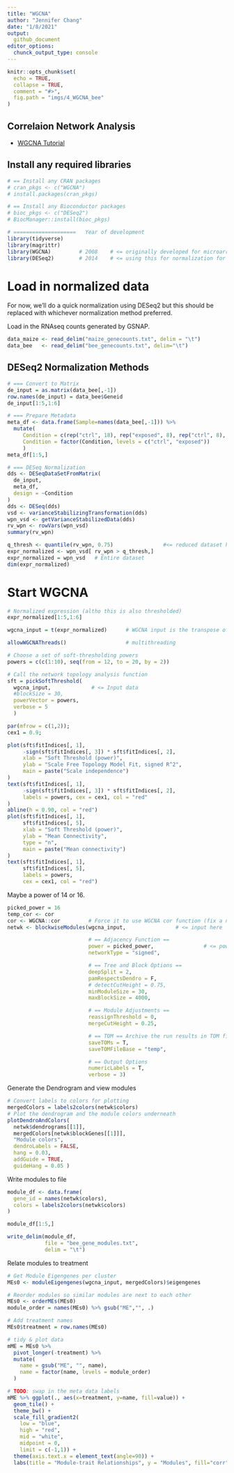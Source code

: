 ```yaml
---
title: "WGCNA"
author: "Jennifer Chang"
date: "1/8/2021"
output:
  github_document
editor_options:
  chunck_output_type: console
---
```


```r
knitr::opts_chunk$set(
  echo = TRUE,
  collapse = TRUE,
  comment = "#>",
  fig.path = "imgs/4_WGCNA_bee"
)
```

## Correlaion Network Analysis

* [WGCNA Tutorial](https://bioinformaticsworkbook.org/tutorials/wgcna#gsc.tab=0)

## Install any required libraries

```r
# == Install any CRAN packages
# cran_pkgs <- c("WGCNA")
# install.packages(cran_pkgs)

# == Install any Bioconductor packages
# bioc_pkgs <- c("DESeq2")
# BiocManager::install(bioc_pkgs)

# ====================   Year of development
library(tidyverse)
library(magrittr)
library(WGCNA)         # 2008    # <= originally developed for microarray data
library(DESeq2)        # 2014    # <= using this for normalization for now... can use any normalization program
```

# Load in normalized data

For now, we'll do a quick normalization using DESeq2 but this should be replaced with whichever normalization method preferred.

Load in the RNAseq counts generated by GSNAP.

```r
data_maize <- read_delim("maize_genecounts.txt", delim = "\t")
data_bee   <- read_delim("bee_genecounts.txt", delim="\t")
```

## DESeq2 Normalization Methods

```r
# === Convert to Matrix
de_input = as.matrix(data_bee[,-1])
row.names(de_input) = data_bee$Geneid
de_input[1:5,1:6]

# === Prepare Metadata
meta_df <- data.frame(Sample=names(data_bee[,-1])) %>%
  mutate(
     Condition = c(rep("ctrl", 18), rep("exposed", 8), rep("ctrl", 8), rep("exposed", 26)),
     Condition = factor(Condition, levels = c("ctrl", "exposed"))
     )
meta_df[1:5,]

# === DESeq Normalization
dds <- DESeqDataSetFromMatrix(
  de_input,
  meta_df,
  design = ~Condition
)
dds <- DESeq(dds)
vsd <- varianceStabilizingTransformation(dds)
wpn_vsd <- getVarianceStabilizedData(dds)
rv_wpn <- rowVars(wpn_vsd)
summary(rv_wpn)

q_thresh <- quantile(rv_wpn, 0.75)                #<= reduced dataset here! Come back to reevaluate this threshold again
expr_normalized <- wpn_vsd[ rv_wpn > q_thresh,]
expr_normalized = wpn_vsd   # Entire dataset
dim(expr_normalized)
```

# Start WGCNA

```r
# Normalized expression (altho this is also thresholded)
expr_normalized[1:5,1:6]

wgcna_input = t(expr_normalized)      # WGCNA input is the transpose of DESeq2 output

allowWGCNAThreads()                   # multithreading

# Choose a set of soft-thresholding powers
powers = c(c(1:10), seq(from = 12, to = 20, by = 2))

# Call the network topology analysis function
sft = pickSoftThreshold(
  wgcna_input,             # <= Input data
  #blockSize = 30,
  powerVector = powers,
  verbose = 5
  )

par(mfrow = c(1,2));
cex1 = 0.9;

plot(sft$fitIndices[, 1],
     -sign(sft$fitIndices[, 3]) * sft$fitIndices[, 2],
     xlab = "Soft Threshold (power)",
     ylab = "Scale Free Topology Model Fit, signed R^2",
     main = paste("Scale independence")
)
text(sft$fitIndices[, 1],
     -sign(sft$fitIndices[, 3]) * sft$fitIndices[, 2],
     labels = powers, cex = cex1, col = "red"
)
abline(h = 0.90, col = "red")
plot(sft$fitIndices[, 1],
     sft$fitIndices[, 5],
     xlab = "Soft Threshold (power)",
     ylab = "Mean Connectivity",
     type = "n",
     main = paste("Mean connectivity")
)
text(sft$fitIndices[, 1],
     sft$fitIndices[, 5],
     labels = powers,
     cex = cex1, col = "red")
```

Maybe a power of 14 or 16.

```r
picked_power = 16
temp_cor <- cor       
cor <- WGCNA::cor         # Force it to use WGCNA cor function (fix a namespace conflict issue)
netwk <- blockwiseModules(wgcna_input,                # <= input here

                          # == Adjacency Function ==
                          power = picked_power,                # <= power here
                          networkType = "signed",

                          # == Tree and Block Options ==
                          deepSplit = 2,
                          pamRespectsDendro = F,
                          # detectCutHeight = 0.75,
                          minModuleSize = 30,
                          maxBlockSize = 4000,

                          # == Module Adjustments ==
                          reassignThreshold = 0,
                          mergeCutHeight = 0.25,

                          # == TOM == Archive the run results in TOM file (saves time)
                          saveTOMs = T,
                          saveTOMFileBase = "temp",

                          # == Output Options
                          numericLabels = T,
                          verbose = 3)
```


Generate the Dendrogram and view modules

```r
# Convert labels to colors for plotting
mergedColors = labels2colors(netwk$colors)
# Plot the dendrogram and the module colors underneath
plotDendroAndColors(
  netwk$dendrograms[[1]],
  mergedColors[netwk$blockGenes[[1]]],
  "Module colors",
  dendroLabels = FALSE,
  hang = 0.03,
  addGuide = TRUE,
  guideHang = 0.05 )
```

Write modules to file

```r
module_df <- data.frame(
  gene_id = names(netwk$colors),
  colors = labels2colors(netwk$colors)
)

module_df[1:5,]

write_delim(module_df,
            file = "bee_gene_modules.txt",
            delim = "\t")
```

Relate modules to treatment

```r
# Get Module Eigengenes per cluster
MEs0 <- moduleEigengenes(wgcna_input, mergedColors)$eigengenes

# Reorder modules so similar modules are next to each other
MEs0 <- orderMEs(MEs0)
module_order = names(MEs0) %>% gsub("ME","", .)

# Add treatment names
MEs0$treatment = row.names(MEs0)

# tidy & plot data
mME = MEs0 %>%
  pivot_longer(-treatment) %>%
  mutate(
    name = gsub("ME", "", name),
    name = factor(name, levels = module_order)
  )

# TODO: swap in the meta data labels
mME %>% ggplot(., aes(x=treatment, y=name, fill=value)) +
  geom_tile() +
  theme_bw() +
  scale_fill_gradient2(
    low = "blue",
    high = "red",
    mid = "white",
    midpoint = 0,
    limit = c(-1,1)) +
  theme(axis.text.x = element_text(angle=90)) +
  labs(title = "Module-trait Relationships", y = "Modules", fill="corr")
```